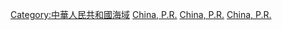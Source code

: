 {{Catnav|頁面分類|地理|水體|海湾}}
{{Catnav|頁面分類|地理|各國地理|中華人民共和國地理}}
{{Catnav|頁面分類|各種主題的頁面分類|按國家分類|各國地理|中華人民共和國地理}}

{{catmore|中國海灣}}
{{Commons category|Bays of China}}

[[Category:中華人民共和國海域|Category:中華人民共和國海域]]
[[Category:各國海灣|China, P.R.]]
[[Category:亞洲海灣|China, P.R.]]
[[Category:太平洋海灣|China, P.R.]]
